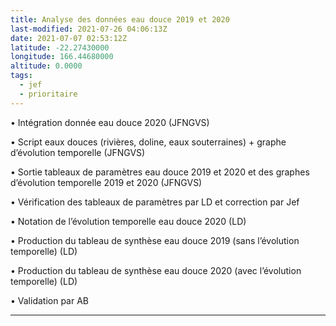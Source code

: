 ```yaml
---
title: Analyse des données eau douce 2019 et 2020
last-modified: 2021-07-26 04:06:13Z
date: 2021-07-07 02:53:12Z
latitude: -22.27430000
longitude: 166.44680000
altitude: 0.0000
tags:
  - jef
  - prioritaire
---
```


•	Intégration donnée eau douce 2020 (JFNGVS)

•	Script eaux douces (rivières, doline, eaux souterraines) + graphe d’évolution temporelle (JFNGVS)

•	Sortie tableaux de paramètres eau douce 2019 et 2020 et des graphes d’évolution temporelle 2019 et 2020 (JFNGVS)

•	Vérification des tableaux de paramètres par LD et correction par Jef

•	Notation de l’évolution temporelle eau douce 2020 (LD)

•	Production du tableau de synthèse eau douce 2019 (sans l’évolution temporelle) (LD)

•	Production du tableau de synthèse eau douce 2020 (avec l’évolution temporelle) (LD)

•	Validation par AB


---
